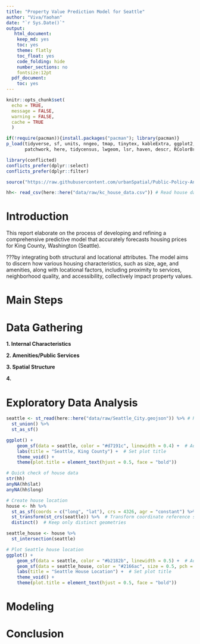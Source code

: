 ```yaml
---
title: "Property Value Prediction Model for Seattle"
author: "Viva/Yaohan"
date: "`r Sys.Date()`"
output:
   html_document:
    keep_md: yes
    toc: yes
    theme: flatly
    toc_float: yes
    code_folding: hide
    number_sections: no
    fontsize:12pt
  pdf_document:
    toc: yes
---
```


```r
knitr::opts_chunk$set(
  echo = TRUE,
  message = FALSE,
  warning = FALSE,
  cache = TRUE
  )

if(!require(pacman)){install.packages("pacman"); library(pacman)}
p_load(tidyverse, sf, units, nngeo, tmap, tinytex, kableExtra, ggplot2, janitor, classInt,
       patchwork, here, tidycensus, lwgeom, lsr, haven, descr, RColorBrewer, stargazer, car)

library(conflicted)
conflicts_prefer(dplyr::select)
conflicts_prefer(dplyr::filter)

source("https://raw.githubusercontent.com/urbanSpatial/Public-Policy-Analytics-Landing/master/functions.r")

hh<- read_csv(here::here("data/raw/kc_house_data.csv")) # Read house data
```

# Introduction
This report elaborate on the process of developing and refining a comprehensive predictive model that accurately forecasts housing prices for King County, Washington (Seattle).

???by integrating both structural and locational attributes. The model aims to discern how various housing characteristics, such as size, age, and amenities, along with locational factors, including proximity to services, neighborhood quality, and accessibility, collectively impact property values.

# Main Steps

# Data Gathering
**1. Internal Characteristics**

**2. Amenities/Public Services**

**3. Spatial Structure**

**4. **

# Exploratory Data Analysis

```r
seattle <- st_read(here::here("data/raw/Seattle_City.geojson")) %>% # Read Seattle boundary
  st_union() %>%
  st_as_sf()

ggplot() + 
    geom_sf(data = seattle, color = "#d7191c", linewidth = 0.4) +  # Add Seattle boundary
    labs(title = "Seattle, King County") +  # Set plot title
    theme_void() +
    theme(plot.title = element_text(hjust = 0.5, face = "bold"))
```

```r
# Quick check of house data
str(hh)
anyNA(hh$lat)
anyNA(hh$long)

# Create house location
house <- hh %>%
  st_as_sf(coords = c("long", "lat"), crs = 4326, agr = "constant") %>%  # Convert to sf object with specified CRS
  st_transform(st_crs(seattle)) %>%  # Transform coordinate reference system to "Washington State Plane North"
  distinct()  # Keep only distinct geometries

seattle_house <- house %>%
  st_intersection(seattle)

# Plot Seattle house location
ggplot() + 
    geom_sf(data = seattle, color = "#b2182b", linewidth = 0.5) +  # Add Seattle boundary
    geom_sf(data = seattle_house, color = "#2166ac", size = 0.5, pch = 16) +  # Add house location
    labs(title = "Seattle House Location") +  # Set plot title
    theme_void() +
    theme(plot.title = element_text(hjust = 0.5, face = "bold"))
```




# Modeling


# Conclusion


#



